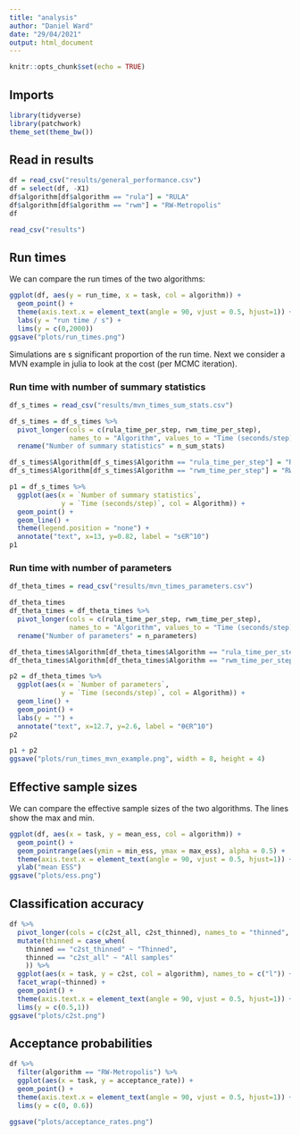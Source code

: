 ```yaml
---
title: "analysis"
author: "Daniel Ward"
date: "29/04/2021"
output: html_document
---
```


```r
knitr::opts_chunk$set(echo = TRUE)
```

## Imports
```r
library(tidyverse)
library(patchwork)
theme_set(theme_bw())
```


## Read in results
```r
df = read_csv("results/general_performance.csv")
df = select(df, -X1)
df$algorithm[df$algorithm == "rula"] = "RULA"
df$algorithm[df$algorithm == "rwm"] = "RW-Metropolis"
df
```

```r
read_csv("results")
```



## Run times
We can compare the run times of the two algorithms:
```r
ggplot(df, aes(y = run_time, x = task, col = algorithm)) +
  geom_point() +
  theme(axis.text.x = element_text(angle = 90, vjust = 0.5, hjust=1)) +
  labs(y = "run time / s") +
  lims(y = c(0,2000))
ggsave("plots/run_times.png")
```
Simulations are s significant proportion of the run time. Next we consider a MVN example in julia to look at the cost (per MCMC iteration).

### Run time with number of summary statistics
```r
df_s_times = read_csv("results/mvn_times_sum_stats.csv")

df_s_times = df_s_times %>%
  pivot_longer(cols = c(rula_time_per_step, rwm_time_per_step),
               names_to = "Algorithm", values_to = "Time (seconds/step)") %>%
  rename("Number of summary statistics" = n_sum_stats)

df_s_times$Algorithm[df_s_times$Algorithm == "rula_time_per_step"] = "RULA"
df_s_times$Algorithm[df_s_times$Algorithm == "rwm_time_per_step"] = "RWM"

p1 = df_s_times %>%
  ggplot(aes(x = `Number of summary statistics`,
             y = `Time (seconds/step)`, col = Algorithm)) +
  geom_point() +
  geom_line() +
  theme(legend.position = "none") +
  annotate("text", x=13, y=0.82, label = "s∈R^10")
p1

```


### Run time with number of parameters
```r
df_theta_times = read_csv("results/mvn_times_parameters.csv")

df_theta_times
df_theta_times = df_theta_times %>%
  pivot_longer(cols = c(rula_time_per_step, rwm_time_per_step),
               names_to = "Algorithm", values_to = "Time (seconds/step)") %>%
  rename("Number of parameters" = n_parameters)

df_theta_times$Algorithm[df_theta_times$Algorithm == "rula_time_per_step"] = "RULA"
df_theta_times$Algorithm[df_theta_times$Algorithm == "rwm_time_per_step"] = "RWM"

p2 = df_theta_times %>%
  ggplot(aes(x = `Number of parameters`,
             y = `Time (seconds/step)`, col = Algorithm)) +
  geom_line() +
  geom_point() +
  labs(y = "") +
  annotate("text", x=12.7, y=2.6, label = "θ∈R^10")
p2

```

```r
p1 + p2
ggsave("plots/run_times_mvn_example.png", width = 8, height = 4)
```

## Effective sample sizes
We can compare the effective sample sizes of the two algorithms. The lines show
the max and min.

```r
ggplot(df, aes(x = task, y = mean_ess, col = algorithm)) +
  geom_point() +
  geom_pointrange(aes(ymin = min_ess, ymax = max_ess), alpha = 0.5) +
  theme(axis.text.x = element_text(angle = 90, vjust = 0.5, hjust=1)) +
  ylab("mean ESS")
ggsave("plots/ess.png")
```

## Classification accuracy
```r
df %>%
  pivot_longer(cols = c(c2st_all, c2st_thinned), names_to = "thinned", values_to = "c2st") %>%
  mutate(thinned = case_when(
    thinned == "c2st_thinned" ~ "Thinned",
    thinned == "c2st_all" ~ "All samples"
    )) %>%
  ggplot(aes(x = task, y = c2st, col = algorithm), names_to = c("l")) +
  facet_wrap(~thinned) +
  geom_point() + 
  theme(axis.text.x = element_text(angle = 90, vjust = 0.5, hjust=1)) +
  lims(y = c(0.5,1))
ggsave("plots/c2st.png")
```


## Acceptance probabilities
```r
df %>%
  filter(algorithm == "RW-Metropolis") %>%
  ggplot(aes(x = task, y = acceptance_rate)) +
  geom_point() +
  theme(axis.text.x = element_text(angle = 90, vjust = 0.5, hjust=1)) +
  lims(y = c(0, 0.6))

ggsave("plots/acceptance_rates.png")
```


